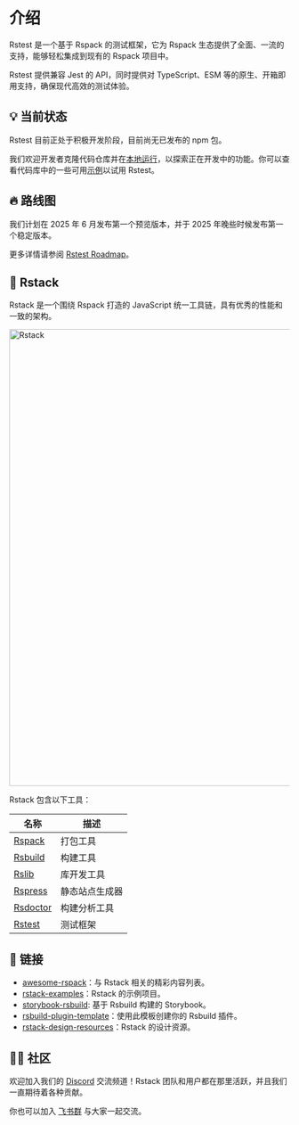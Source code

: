 # 介绍

Rstest 是一个基于 Rspack 的测试框架，它为 Rspack 生态提供了全面、一流的支持，能够轻松集成到现有的 Rspack 项目中。

Rstest 提供兼容 Jest 的 API，同时提供对 TypeScript、ESM 等的原生、开箱即用支持，确保现代高效的测试体验。

## 💡 当前状态

Rstest 目前正处于积极开发阶段，目前尚无已发布的 npm 包。

我们欢迎开发者克隆代码仓库并在[本地运行](https://github.com/web-infra-dev/rstest/blob/main/CONTRIBUTING.md)，以探索正在开发中的功能。你可以查看代码库中的一些可用[示例](https://github.com/web-infra-dev/rstest/tree/main/examples)以试用 Rstest。

## 🔥 路线图

我们计划在 2025 年 6 月发布第一个预览版本，并于 2025 年晚些时候发布第一个稳定版本。

更多详情请参阅 [Rstest Roadmap](https://github.com/web-infra-dev/rstest/issues/85)。

## 🦀 Rstack

Rstack 是一个围绕 Rspack 打造的 JavaScript 统一工具链，具有优秀的性能和一致的架构。

<img
  src="https://assets.rspack.rs/rstack/rstack-overview.png"
  alt="Rstack"
  width="820"
/>

Rstack 包含以下工具：

| 名称                                                  | 描述           |
| ----------------------------------------------------- | -------------- |
| [Rspack](https://github.com/web-infra-dev/rspack)     | 打包工具       |
| [Rsbuild](https://github.com/web-infra-dev/rsbuild)   | 构建工具       |
| [Rslib](https://github.com/web-infra-dev/rslib)       | 库开发工具     |
| [Rspress](https://github.com/web-infra-dev/rspress)   | 静态站点生成器 |
| [Rsdoctor](https://github.com/web-infra-dev/rsdoctor) | 构建分析工具   |
| [Rstest](https://github.com/web-infra-dev/rstest)     | 测试框架       |

## 🔗 链接

- [awesome-rspack](https://github.com/web-infra-dev/awesome-rspack)：与 Rstack 相关的精彩内容列表。
- [rstack-examples](https://github.com/rspack-contrib/rstack-examples)：Rstack 的示例项目。
- [storybook-rsbuild](https://github.com/rspack-contrib/storybook-rsbuild): 基于 Rsbuild 构建的 Storybook。
- [rsbuild-plugin-template](https://github.com/rspack-contrib/rsbuild-plugin-template)：使用此模板创建你的 Rsbuild 插件。
- [rstack-design-resources](https://github.com/rspack-contrib/rstack-design-resources)：Rstack 的设计资源。

## 🧑‍💻 社区

欢迎加入我们的 [Discord](https://discord.gg/XsaKEEk4mW) 交流频道！Rstack 团队和用户都在那里活跃，并且我们一直期待着各种贡献。

你也可以加入 [飞书群](https://applink.feishu.cn/client/chat/chatter/add_by_link?link_token=3c3vca77-bfc0-4ef5-b62b-9c5c9c92f1b4) 与大家一起交流。
